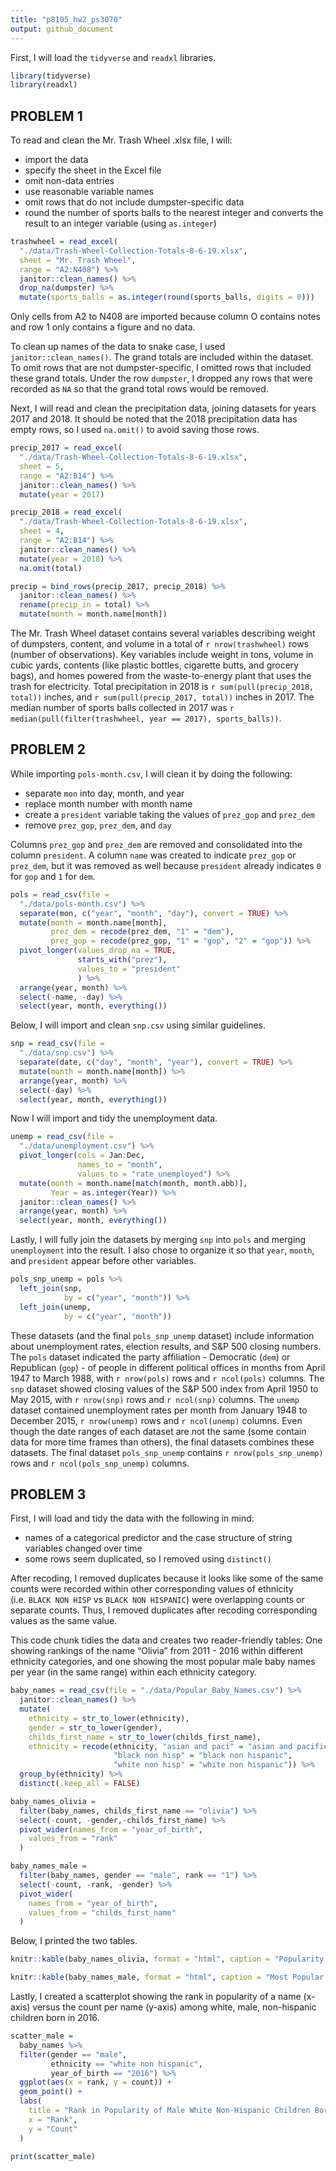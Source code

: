 ```yaml
---
title: "p8105_hw2_ps3070"
output: github_document
---
```


First, I will load the `tidyverse` and `readxl` libraries.

```r

library(tidyverse)
library(readxl)
```

## PROBLEM 1

To read and clean the Mr. Trash Wheel .xlsx file, I will:

  * import the data
  * specify the sheet in the Excel file
  * omit non-data entries
  * use reasonable variable names
  * omit rows that do not include dumpster-specific data
  * round the number of sports balls to the nearest integer and converts the result to an integer variable (using `as.integer`)

```r
trashwheel = read_excel(
  "./data/Trash-Wheel-Collection-Totals-8-6-19.xlsx",
  sheet = "Mr. Trash Wheel",
  range = "A2:N408") %>%
  janitor::clean_names() %>% 
  drop_na(dumpster) %>% 
  mutate(sports_balls = as.integer(round(sports_balls, digits = 0)))
```

Only cells from A2 to N408 are imported because column O contains notes and row 1 only contains a figure and no data.

To clean up names of the data to snake case, I used `janitor::clean_names()`. The grand totals are included within the dataset. To omit rows that are not dumpster-specific, I omitted rows that included these grand totals. Under the row `dumpster`, I dropped any rows that were recorded as `NA` so that the grand total rows would be removed. 

Next, I will read and clean the precipitation data, joining datasets for years 2017 and 2018. It should be noted that the 2018 precipitation data has empty rows, so I used `na.omit()` to avoid saving those rows.

```r
precip_2017 = read_excel(
  "./data/Trash-Wheel-Collection-Totals-8-6-19.xlsx",
  sheet = 5,
  range = "A2:B14") %>% 
  janitor::clean_names() %>% 
  mutate(year = 2017)

precip_2018 = read_excel(
  "./data/Trash-Wheel-Collection-Totals-8-6-19.xlsx",
  sheet = 4,
  range = "A2:B14") %>% 
  janitor::clean_names() %>% 
  mutate(year = 2018) %>% 
  na.omit(total)

precip = bind_rows(precip_2017, precip_2018) %>% 
  janitor::clean_names() %>% 
  rename(precip_in = total) %>%
  mutate(month = month.name[month])
```

The Mr. Trash Wheel dataset contains several variables describing weight of dumpsters, content, and volume in a total of `r nrow(trashwheel)` rows (number of observations). Key variables include weight in tons, volume in cubic yards, contents (like plastic bottles, cigarette butts, and grocery bags), and homes powered from the waste-to-energy plant that uses the trash for electricity. Total precipitation in 2018 is `r sum(pull(precip_2018, total))` inches, and `r sum(pull(precip_2017, total))` inches in 2017. The median number of sports balls collected in 2017 was `r median(pull(filter(trashwheel, year == 2017), sports_balls))`.


## PROBLEM 2 

While importing `pols-month.csv`, I will clean it by doing the following:

  * separate `mon` into day, month, and year
  * replace month number with month name
  * create a `president` variable taking the values of `prez_gop` and `prez_dem`
  * remove `prez_gop`, `prez_dem`, and `day`

Columns `prez_gop` and `prez_dem` are removed and consolidated into the column `president`. A column `name` was created to indicate `prez_gop` or `prez_dem`, but it was removed as well because `president` already indicates `0` for `gop` and `1` for `dem`.

```r
pols = read_csv(file = 
  "./data/pols-month.csv") %>% 
  separate(mon, c("year", "month", "day"), convert = TRUE) %>% 
  mutate(month = month.name[month],
         prez_dem = recode(prez_dem, "1" = "dem"),
         prez_gop = recode(prez_gop, "1" = "gop", "2" = "gop")) %>%
  pivot_longer(values_drop_na = TRUE,
               starts_with("prez"),
               values_to = "president"
               ) %>% 
  arrange(year, month) %>% 
  select(-name, -day) %>% 
  select(year, month, everything())
```

Below, I will import and clean `snp.csv` using similar guidelines.

```r
snp = read_csv(file = 
  "./data/snp.csv") %>% 
  separate(date, c("day", "month", "year"), convert = TRUE) %>% 
  mutate(month = month.name[month]) %>% 
  arrange(year, month) %>% 
  select(-day) %>% 
  select(year, month, everything())
```

Now I will import and tidy the unemployment data.

```r
unemp = read_csv(file = 
  "./data/unemployment.csv") %>% 
  pivot_longer(cols = Jan:Dec,
               names_to = "month",
               values_to = "rate_unemployed") %>% 
  mutate(month = month.name[match(month, month.abb)],
         Year = as.integer(Year)) %>%
  janitor::clean_names() %>%
  arrange(year, month) %>%
  select(year, month, everything())
```

Lastly, I will fully join the datasets by merging `snp` into `pols` and merging `unemployment` into the result. I also chose to organize it so that `year`, `month`, and `president` appear before other variables.

```r
pols_snp_unemp = pols %>% 
  left_join(snp, 
            by = c("year", "month")) %>%
  left_join(unemp, 
            by = c("year", "month"))
```

These datasets (and the final `pols_snp_unemp` dataset) include information about unemployment rates, election results, and S&P 500 closing numbers. The `pols` dataset indicated the party affiliation - Democratic (`dem`) or Republican (`gop`) - of people in different political offices in months from April 1947 to March 1988, with `r nrow(pols)` rows and `r ncol(pols)` columns. The `snp` dataset showed closing values of the S&P 500 index from April 1950 to May 2015, with `r nrow(snp)` rows and `r ncol(snp)` columns. The `unemp` dataset contained unemployment rates per month from January 1948 to December 2015, `r nrow(unemp)` rows and `r ncol(unemp)` columns. Even though the date ranges of each dataset are not the same (some contain data for more time frames than others), the final datasets combines these datasets. The final dataset `pols_snp_unemp` contains `r nrow(pols_snp_unemp)` rows and `r ncol(pols_snp_unemp)` columns.


## PROBLEM 3

First, I will load and tidy the data with the following in mind:

  * names of a categorical predictor and the case structure of string variables changed over time
  * some rows seem duplicated, so I removed using `distinct()`

After recoding, I removed duplicates because it looks like some of the same counts were recorded within other corresponding values of ethnicity (i.e. `BLACK NON HISP` vs `BLACK NON HISPANIC`) were overlapping counts or separate counts. Thus, I removed duplicates after recoding corresponding values as the same value.

This code chunk tidies the data and creates two reader-friendly tables: One showing rankings of the name "Olivia" from 2011 - 2016 within different ethnicity categories, and one showing the most popular male baby names per year (in the same range) within each ethnicity category.

```r
baby_names = read_csv(file = "./data/Popular_Baby_Names.csv") %>% 
  janitor::clean_names() %>% 
  mutate(
    ethnicity = str_to_lower(ethnicity),
    gender = str_to_lower(gender),
    childs_first_name = str_to_lower(childs_first_name),
    ethnicity = recode(ethnicity, "asian and paci" = "asian and pacific islander",
                       "black non hisp" = "black non hispanic",
                       "white non hisp" = "white non hispanic")) %>% 
  group_by(ethnicity) %>% 
  distinct(.keep_all = FALSE)

baby_names_olivia =
  filter(baby_names, childs_first_name == "olivia") %>% 
  select(-count, -gender,-childs_first_name) %>% 
  pivot_wider(names_from = "year_of_birth",
    values_from = "rank"
  )

baby_names_male =
  filter(baby_names, gender == "male", rank == "1") %>% 
  select(-count, -rank, -gender) %>% 
  pivot_wider(
    names_from = "year_of_birth",
    values_from = "childs_first_name"
  ) 
```

Below, I printed the two tables.

```r
knitr::kable(baby_names_olivia, format = "html", caption = "Popularity of Olivia as a Female Baby Name")

knitr::kable(baby_names_male, format = "html", caption = "Most Popular Male Baby Names")
```

Lastly, I created a scatterplot showing the rank in popularity of a name (x-axis) versus the count per name (y-axis) among white, male, non-hispanic children born in 2016.

```r
scatter_male =
  baby_names %>% 
  filter(gender == "male",
         ethnicity == "white non hispanic",
         year_of_birth == "2016") %>% 
  ggplot(aes(x = rank, y = count)) +
  geom_point() + 
  labs(
    title = "Rank in Popularity of Male White Non-Hispanic Children Born in 2016",
    x = "Rank",
    y = "Count"
  )

print(scatter_male)
```